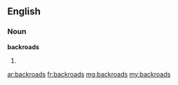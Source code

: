 ==English==

===Noun===
'''backroads'''

# {{plural of|backroad}}

[[ar:backroads]]
[[fr:backroads]]
[[mg:backroads]]
[[my:backroads]]